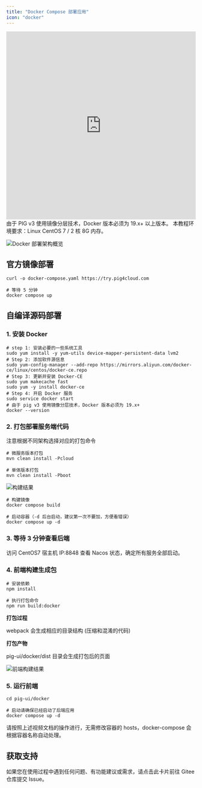 ```yaml
---
title: "Docker Compose 部署应用"
icon: "docker"
---
```


<iframe
  width="100%"
  height="500"
  src="https://player.bilibili.com/player.html?bvid=BV12t411B7e9&p=16&page=16&autoplay=0"
  title="Docker 部署 PIG 应用教程"
  frameborder="0"
  allow="accelerometer; autoplay; clipboard-write; encrypted-media; gyroscope; picture-in-picture"
  allowfullscreen="true"
></iframe>

<Warning>
  由于 PIG v3 使用镜像分层技术，Docker 版本必须为 19.x+ 以上版本。  
  本教程环境要求：Linux CentOS 7 / 2 核 8G 内存。
</Warning>

![Docker 部署架构概览](/images/docker-deployment/docker-overview.png)

## 官方镜像部署

```shell
curl -o docker-compose.yaml https://try.pig4cloud.com

# 等待 5 分钟
docker compose up
```

## 自编译源码部署

### 1. 安装 Docker 

```shell
# step 1: 安装必要的一些系统工具
sudo yum install -y yum-utils device-mapper-persistent-data lvm2
# Step 2: 添加软件源信息
sudo yum-config-manager --add-repo https://mirrors.aliyun.com/docker-ce/linux/centos/docker-ce.repo
# Step 3: 更新并安装 Docker-CE
sudo yum makecache fast
sudo yum -y install docker-ce
# Step 4: 开启 Docker 服务
sudo service docker start
# 由于 pig v3 使用镜像分层技术，Docker 版本必须为 19.x+
docker --version
```

### 2. 打包部署服务端代码

<Tip>
  注意根据不同架构选择对应的打包命令
</Tip>

```shell
# 微服务版本打包
mvn clean install -Pcloud

# 单体版本打包
mvn clean install -Pboot
```

![构建结果](/images/docker-deployment/build-result.png)

```shell
# 构建镜像
docker compose build

# 启动容器（-d 后台启动，建议第一次不要加，方便看错误）
docker compose up -d
```

### 3. 等待 3 分钟查看后端

访问 CentOS7 宿主机 IP:8848 查看 Nacos 状态，确定所有服务全部启动。

### 4. 前端构建生成包

```shell
# 安装依赖
npm install

# 执行打包命令
npm run build:docker
```

**打包过程**

webpack 会生成相应的目录结构 (压缩和混淆的代码)

**打包产物**

pig-ui/docker/dist 目录会生成打包后的页面

![前端构建结果](/images/docker-deployment/frontend-dist.png)

### 5. 运行前端

```shell
cd pig-ui/docker

# 启动请确保已经启动了后端应用
docker compose up -d
```

<Note>
  请按照上述视频文档的操作进行，无需修改容器的 hosts，docker-compose 会根据容器名称自动处理。
</Note>

## 获取支持

<Card title="遇到问题？" icon="link" href="https://gitee.com/log4j/pig/issues">
  如果您在使用过程中遇到任何问题、有功能建议或需求，请点击此卡片前往 Gitee 仓库提交 Issue。
</Card>
